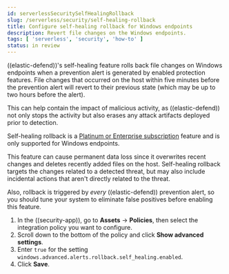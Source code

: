 ```yaml
---
id: serverlessSecuritySelfHealingRollback
slug: /serverless/security/self-healing-rollback
title: Configure self-healing rollback for Windows endpoints
description: Revert file changes on the Windows endpoints.
tags: [ 'serverless', 'security', 'how-to' ]
status: in review
---
```


<DocBadge template="technical preview" />
<div id="self-healing-rollback"></div>

((elastic-defend))'s self-healing feature rolls back file changes on Windows endpoints when a prevention alert is generated by enabled protection features. File changes that occurred on the host within five minutes before the prevention alert will revert to their previous state (which may be up to two hours before the alert).

This can help contain the impact of malicious activity, as ((elastic-defend)) not only stops the activity but also erases any attack artifacts deployed prior to detection.

Self-healing rollback is a [Platinum or Enterprise subscription](https://www.elastic.co/pricing) feature and is only supported for Windows endpoints.

<DocCallOut title="Caution" color="warning">

This feature can cause permanent data loss since it overwrites recent changes and deletes recently added files on the host. Self-healing rollback targets the changes related to a detected threat, but may also include incidental actions that aren't directly related to the threat.

Also, rollback is triggered by _every_ ((elastic-defend)) prevention alert, so you should tune your system to eliminate false positives before enabling this feature.

</DocCallOut>

1. In the ((security-app)), go to **Assets** -> **Policies**, then select the integration policy you want to configure.
1. Scroll down to the bottom of the policy and click **Show advanced settings**.
1. Enter `true` for the setting `windows.advanced.alerts.rollback.self_healing.enabled`.
1. Click **Save**.

